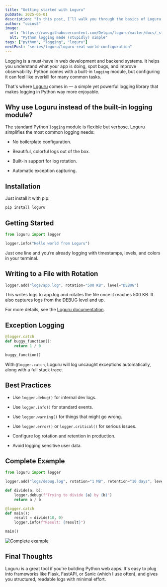 ```yaml
---
title: "Getting started with Loguru"
pubDate: 2025-05-01
description: "In this post, I’ll walk you through the basics of Loguru and how to use it to level up your logging game."
author: "coins5"
image:
  url: "https://raw.githubusercontent.com/Delgan/loguru/master/docs/_static/img/logo.png"
  alt: "Python logging made (stupidly) simple"
tags: ["python", "logging", "loguru"]
nextPost: "series/loguru/loguru-real-world-configuration"
---
```



Logging is a must-have in web development and backend systems. It helps you understand what your app is doing, spot bugs, and improve observability. Python comes with a built-in `logging` module, but configuring it can feel like overkill for many common tasks.

That's where [Loguru](https://github.com/Delgan/loguru) comes in — a simple yet powerful logging library that makes logging in Python way more enjoyable.

## Why use Loguru instead of the built-in logging module?

The standard Python `logging` module is flexible but verbose. Loguru simplifies the most common logging needs:

- No boilerplate configuration.

- Beautiful, colorful logs out of the box.

- Built-in support for log rotation.

- Automatic exception capturing.

## Installation

Just install it with pip:

```sh
pip install loguru
```

## Getting Started

```python
from loguru import logger

logger.info("Hello world from Loguru")
```

Just one line and you’re already logging with timestamps, levels, and colors in your terminal.

## Writing to a File with Rotation

```python
logger.add("logs/app.log", rotation="500 KB", level="DEBUG")
```

This writes logs to app.log and rotates the file once it reaches 500 KB. It also captures logs from the DEBUG level and up.

For more details, see the <a href="https://loguru.readthedocs.io/en/stable/overview.html#easier-file-logging-with-rotation-retention-compression" target="_blank" rel="noopener noreferrer">Loguru documentation</a>.

## Exception Logging

```python
@logger.catch
def buggy_function():
    return 1 / 0

buggy_function()
```

With `@logger.catch`, Loguru will log uncaught exceptions automatically, along with a full stack trace.

## Best Practices

- Use `logger.debug()` for internal dev logs.

- Use `logger.info()` for standard events.

- Use `logger.warning()` for things that might go wrong.

- Use `logger.error()` or `logger.critical()` for serious issues.

- Configure log rotation and retention in production.

- Avoid logging sensitive user data.

## Complete Example

```python
from loguru import logger

logger.add("logs/debug.log", rotation="1 MB", retention="10 days", level="DEBUG")

def divide(a, b):
    logger.debug(f"Trying to divide {a} by {b}")
    return a / b

@logger.catch
def main():
    result = divide(10, 0)
    logger.info(f"Result: {result}")

main()
```

<Image
  src={finalExample}
  alt="Complete example"
  decoding="async"
  loading="lazy"
  class="zoomable-image"
/>

## Final Thoughts

Loguru is a great tool if you're building Python web apps. It's easy to plug into frameworks like Flask, FastAPI, or Sanic (which I use often), and gives you structured, readable logs with minimal effort.

